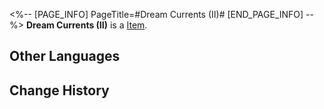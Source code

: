 <%-- [PAGE_INFO]
PageTitle=#Dream Currents (II)#
[END_PAGE_INFO] --%>
{{Item Infobox
|id          = 252437
|image       = Item Dream Currents (II).png{{subst:void|<!--$UPLOAD:<<SpriteOutput/Quest/PlanetFes/SwapCardPic/SwapCardPiece/4001_2.png>-<Item Dream Currents (II).png>-<Item Icons>>-->}}
|type        = 
|invCategory = 
|rarity      = 5
|effect      = 
|description = Complete a Memory Card set to gain buffs.
}}
{{Description|The trailblazing memories deep in your mind will provide inspiration to the game once you recall it in full.}}
'''Dream Currents (II)''' is a [[Item]].

==Other Languages==
{{Other Languages
|en   = Dream Currents (II)
|zhs  = 梦的洋流-Ⅱ
|zht  = 夢的洋流-Ⅱ
|ja   = 夢の海流-II
|ko   = 꿈의 해류-Ⅱ
|es   = Corriente onírica&nbsp;II
|fr   = Courants oniriques (II)
|ru   = Течение грёз II
|th   = กระแสคลื่นความฝัน II
|vi   = Dòng Chảy Giấc Mơ-Ⅱ
|de   = Traumströme (II)
|id   = Arus Mimpi II
|pt   = Correntes Oníricas (II)
}}

==Change History==
{{Change History|3.2}}